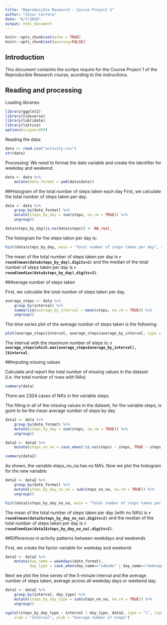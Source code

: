---
title: "Reproducible Research - Course Project 1"
author: "César Carrera"
date: "6/7/2020"
output: html_document
---

```{r setup, include=FALSE}
knitr::opts_chunk$set(echo = TRUE)
knitr::opts_chunk$set(warning=FALSE)
```

## Introduction

This document containts the scritps require for the Course Project 1 of the Reproducible Research course, acording to the instructions.


## Reading and processing

Loading libraries
```{r, echo=FALSE}
library(ggplot2)
library(tidyverse)
library(lubridate)
library(lattice)
options(scipen=999)
```


Reading the data:

```{r}
data <- read.csv("activity.csv")
str(data)
```
Processing: We need to format the date variable and create the identifier for weekday and weekend.

```{r}
data <- data %>%
    mutate(date_format = ymd(data$date))
```


##Histogram of the total number of steps taken each day
First, we calculate the total number of steps taken per day.

```{r}
data <- data %>%
    group_by(date_format) %>%
    mutate(steps_by_day = sum(steps, na.rm = TRUE)) %>%
    ungroup()

data$steps_by_day[is.na(data$steps)] <- NA_real_
```

The histogram for the steps taken per day is: 
```{r}
hist(data$steps_by_day, main = "Total number of steps taken per day", xlab = "Steps per day", col="green")
```

The mean of the total number of steps taken per day is **`r round(mean(data$steps_by_day),digits=2)`** and the median of the total number of steps taken per day is **`r round(median(data$steps_by_day),digits=2)`**.


##Average number of steps taken

First, we calculate the total number of steps taken per day.

```{r}
average_steps <- data %>%
    group_by(interval) %>%
    summarise(average_by_interval = mean(steps, na.rm = TRUE)) %>%
    ungroup()
```


The time series plot of the average number of steps taken is the following:
```{r}
plot(average_steps$interval, average_steps$average_by_interval, type = "l", lwd = 2, col="green", xlab="Interval", ylab="Average number of steps", main="Average number of steps per intervals")
```

The interval with the maximum number of steps is: **`r average_steps[which.max(average_steps$average_by_interval), ]$interval`**.

##Imputing missing values

Calculate and report the total number of missing values in the dataset (i.e. the total number of rows with NAs)
```{r}
summary(data)
```
There are 2304 cases of NA's in the variable steps. 

The filling in all of the missing values in the dataset, for the variable steps, is goint to be the mean average number of steps by day

```{r}
data2 <- data %>%
    group_by(date_format) %>%
    mutate(steps_by_day = sum(steps, na.rm = TRUE)) %>%
    ungroup()

data2 <- data2 %>%
    mutate(steps_no_na = case_when(!is.na(steps) ~ steps, TRUE ~ steps_by_day))

summary(data2)
```
As shown, the variable steps_no_na has no NA's. Now we plot the histogram for the new variable:
```{r}
data2 <- data2 %>%
    group_by(date_format) %>%
    mutate(steps_by_day_no_na = sum(steps_no_na, na.rm = TRUE)) %>%
    ungroup()

hist(data2$steps_by_day_no_na, main = "Total number of steps taken per day (imputing NA's)", xlab = "Steps per day", col="green")
```

The mean of the total number of steps taken per day (with no NA's) is **`r round(mean(data2$steps_by_day_no_na),digits=2)`** and the median of the total number of steps taken per day is **`r round(median(data2$steps_by_day_no_na),digits=2)`**.


##Differences in activity patterns between weekdays and weekends

First, we create the factor variable for weekday and weekend:
```{r}
data2 <- data2 %>%
    mutate(day_name = weekdays(date_format),
           day_type = case_when(day_name=="sábado" | day_name=="domingo" ~ "Weekend", TRUE ~ "Weekday"))
```

Next we plot the time series of the 5-minute interval and the average number of steps taken, average across all weekday days or weekend day.

```{r}
data2 <- data2 %>%
    group_by(interval, day_type) %>%
    mutate(steps_by_day_type = sum(steps_no_na, na.rm = TRUE)) %>%
    ungroup()

xyplot(steps_by_day_type ~ interval | day_type, data2, type = "l", layout = c(1, 2), 
    xlab = "Interval", ylab = "Average number of steps")
```





